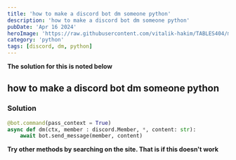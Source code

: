 ```yaml
---
title: 'how to make a discord bot dm someone python'
description: 'how to make a discord bot dm someone python'
pubDate: 'Apr 16 2024'
heroImage: 'https://raw.githubusercontent.com/vitalik-hakim/TABLES404/main/error_b/python.jpg'
category: 'python'
tags: [discord, dm, python]
---
```


**The solution for this is noted below**

## how to make a discord bot dm someone python

### Solution

```python
@bot.command(pass_context = True)
async def dm(ctx, member : discord.Member, *, content: str):
    await bot.send_message(member, content)
```

**Try other methods by searching on the site. That is if this doesn't work**
